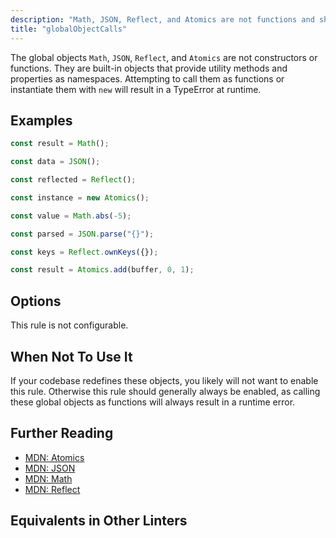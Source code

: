 ```yaml
---
description: "Math, JSON, Reflect, and Atomics are not functions and should not be called directly."
title: "globalObjectCalls"
---
```



<RuleSummary plugin="ts" rule="globalObjectCalls" />

The global objects `Math`, `JSON`, `Reflect`, and `Atomics` are not constructors or functions.
They are built-in objects that provide utility methods and properties as namespaces.
Attempting to call them as functions or instantiate them with `new` will result in a TypeError at runtime.

## Examples

<Tabs>
<TabItem label="❌ Incorrect">

```ts
const result = Math();

const data = JSON();

const reflected = Reflect();

const instance = new Atomics();
```

</TabItem>
<TabItem label="✅ Correct">

```ts
const value = Math.abs(-5);

const parsed = JSON.parse("{}");

const keys = Reflect.ownKeys({});

const result = Atomics.add(buffer, 0, 1);
```

</TabItem>
</Tabs>

## Options

This rule is not configurable.

## When Not To Use It

If your codebase redefines these objects, you likely will not want to enable this rule.
Otherwise this rule should generally always be enabled, as calling these global objects as functions will always result in a runtime error.

## Further Reading

- [MDN: Atomics](https://developer.mozilla.org/en-US/docs/Web/JavaScript/Reference/Global_Objects/Atomics)
- [MDN: JSON](https://developer.mozilla.org/en-US/docs/Web/JavaScript/Reference/Global_Objects/JSON)
- [MDN: Math](https://developer.mozilla.org/en-US/docs/Web/JavaScript/Reference/Global_Objects/Math)
- [MDN: Reflect](https://developer.mozilla.org/en-US/docs/Web/JavaScript/Reference/Global_Objects/Reflect)

## Equivalents in Other Linters

<RuleEquivalents pluginId="ts" ruleId="globalObjectCalls" />
